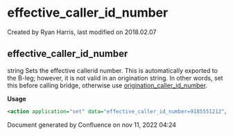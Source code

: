 
# effective_caller_id_number 

 Created by  Ryan Harris, last modified on 2018.02.07

## effective_caller_id_number

string Sets the effective callerid number. This is automatically exported to the B-leg; however, it is not valid in an origination string. In other words, set this before calling bridge, otherwise use [origination\_caller\_id\_number](../FreeSWITCH-Explained/Dialplan/Variables-Master-List_16352570.mdx#origination_caller_id_number).

**Usage**

```xml
<action application="set" data="effective_caller_id_number=9185551212"/>
```

Document generated by Confluence on nov 11, 2022 04:24
